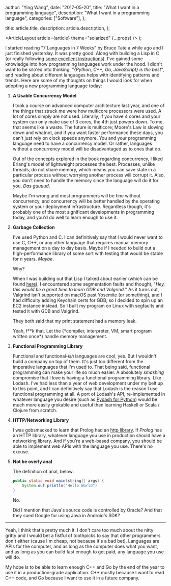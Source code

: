 
  author: "Ying Wang",
  date: "2017-05-20",
  title: "What I want in a programming language",
  description: "What I want in a programming language",
  categories: ["Software"],
};

  title: article.title,
  description: article.description,
};

  <ArticleLayout article={article} theme="solarized" {...props} />
);

I started reading "7 Languages in 7 Weeks" by Bruce Tate a while ago and I just finished yesterday. It was pretty good. Along with building a Lisp in C (or really following [some excellent instructions](http://www.buildyourownlisp.com/)), I've gained some knowledge into how programming languages work under the hood. I didn't want to be silo'ed into thinking, "_{Python, C++, Go, JavaScript} is the best_", and reading about different languages helps with identifying patterns and trends. Here are some of my thoughts on things I would look for when adopting a new programming language today:

1. **A Usable Concurrency Model**

   I took a course on advanced computer architecture last year, and one of the things that struck me were how multicore processors were used. A lot of cores simply are not used. Literally, if you have 4 cores and your system can only make use of 3 cores, the 4th just powers down. To me, that seems like a waste. The future is multicore; Moore's Law is slowing down and whatnot, and if you want faster performance these days, you can't just rely on clock speeds anymore. You and your programming language need to have a concurrency model. Or rather, languages without a concurrency model will be disadvantaged as to ones that do.

   Out of the concepts explored in the book regarding concurrency, I liked Erlang's model of lightweight processes the best. Processes, unlike threads, do not share memory, which means you can save state in a particular process without worrying another process will corrupt it. Also, you don't need to handle the memory since the language will do it for you. _Das guuuud_.

   Maybe I'm wrong and most programmers will be fine without concurrency, and concurrency will be better handled by the operating system or your deployment infrastructure. Regardless though, it's probably one of the most significant developments in programming today, and you'd do well to learn enough to use it.

2. **Garbage Collection**

   I've used Python and C. I can definitively say that I would never want to use C, C++, or any other language that requires manual memory management on a day to day basis. Maybe if I needed to build out a high-performance library of some sort with testing that would be stable for _n_ years. _Maybe_.

   Why?

   When I was building out that Lisp I talked about earlier (which can be found [here](https://github.com/yingw787/c-lisp)), I encountered some segmentation faults and thought, "_Hey, this would be a great time to learn GDB and Valgrind._" As it turns out, Valgrind isn't supported on macOS past Yosemite (or something), and I had difficulty adding Keychain certs for GDB, so I decided to spin up an EC2 instance instead. So I built my program on Linux with segfaults and tested it with GDB and Valgrind.

   They both said that my print statement had a memory leak.

   Yeah, f\**k that. Let the {*compiler, interpreter, VM, smart program written once\*} handle memory management.

3. **Functional Programming Library**

   Functional and functional-_ish_ languages are cool, yes. But I wouldn't build a company on top of them. It's just too different from the imperative languages that I'm used to. That being said, functional programming can make your life so much easier. A absolutely _smashing_ compromise that I love is having a functional programming library. Like Lodash. I've had less than a year of web development under my belt up to this point, and I can definitively say that Lodash is the reason I use functional programming at all. A port of Lodash's API, re-implemented in whatever language you desire (such as [Pydash for Python](https://github.com/dgilland/pydash)) would be much more easily grokable and useful than learning Haskell or Scala / Clojure from scratch.

4. **HTTP/Networking Library**

   I was gobsmacked to learn that Prolog had an [http library](http://www.pathwayslms.com/swipltuts/html/). If _Prolog_ has an HTTP library, whatever language you use in production should have a networking library. And if you're a web-based company, you should be able to implement web APIs with the language you use. There's no excuse.

5. **Not be overly anal**

   The definition of anal, below:

   ```java
   public static void main(string[] args) {
       System.out.println("Hello World")
   }
   ```

   No.

   Did I mention that Java's source code is controlled by Oracle? And that they sued Google for using Java in Android's SDK?

---

Yeah, I think that's pretty much it. I don't care too much about the nitty gritty and I would bet a fistful of toothpicks to say that other programmers don't either (cause I'm cheap, not because it's a bad bet). Languages are APIs for the computer, and as long as the computer does what you want, and as long as you can build fast enough to get paid, any language you use will do.

My hope is to be able to learn enough C++ and Go by the end of the year to use it in a production-grade application. C++ mostly because I want to read C++ code, and Go because I want to use it in a future company.
